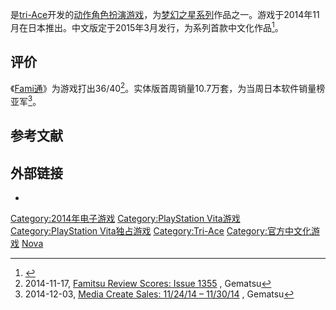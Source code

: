{{NoteTA
| G1=Games
| G2 = Sega
}}
{{Infobox VG
| title = 梦幻之星Nova
| japanese = ファンタシースター ノヴァ
| image =
| caption=
| developer = [[tri-Ace|tri-Ace]]
| publisher = [[世嘉|世嘉]]
| designer =
| composer = [[樱庭统|樱庭统]]
| engine =
| series = [[梦幻之星系列|梦幻之星系列]]
| released = {{vgr|JP|2014年11月27日|TW|2015年3月26日<small>（中文版）</small>}}
| genre = [[电子角色扮演游戏|角色扮演]]
| modes =
| platforms = [[PlayStation_Vita|PlayStation Vita]]
| media =
}}

{{Vgname|梦幻之星Nova|ja=ファンタシースター ノヴァ，Phantasy Star Nova}}是[[tri-Ace|tri-Ace]]开发的[[动作角色扮演游戏|动作角色扮演游戏]]，为[[梦幻之星系列|梦幻之星系列]]作品之一。游戏于2014年11月在日本推出。中文版定于2015年3月发行，为系列首款中文化作品<ref>{{Cite web |url=http://gnn.gamer.com.tw/6/108546.html |title=存档副本 |accessdate=2015-02-27 |archive-date=2015-02-27 |archive-url=https://web.archive.org/web/20150227113119/http://gnn.gamer.com.tw/6/108546.html |dead-url=no }}</ref>。

== 评价 ==

《[[Fami通|Fami通]]》为游戏打出36/40<ref>2014-11-17, [http://gematsu.com/2014/11/famitsu-review-scores-issue-1355 Famitsu Review Scores: Issue 1355] {{Wayback|url=http://gematsu.com/2014/11/famitsu-review-scores-issue-1355 |date=20150228112734 }}, Gematsu</ref>。实体版首周销量10.7万套，为当周日本软件销量榜亚军<ref>2014-12-03, [http://gematsu.com/2014/12/media-create-sales-112414-113014 Media Create Sales: 11/24/14 – 11/30/14] {{Wayback|url=http://gematsu.com/2014/12/media-create-sales-112414-113014 |date=20150209010631 }}, Gematsu</ref>。

== 参考文献 ==
{{Reflist}}

== 外部链接 ==
* {{Official website|http://psnova.sega.jp/cht/|繁体中文版官方页面}}

{{DEFAULTSORT:Phantasy Star Nova}}
[[Category:2014年电子游戏|Category:2014年电子游戏]]
[[Category:PlayStation_Vita游戏|Category:PlayStation Vita游戏]]
[[Category:PlayStation_Vita独占游戏|Category:PlayStation Vita独占游戏]]
[[Category:Tri-Ace|Category:Tri-Ace]]
[[Category:官方中文化游戏|Category:官方中文化游戏]]
[[Category:梦幻之星系列电子游戏|Nova]]

{{rpg-videogame-stub}}
{{sega-stub}}